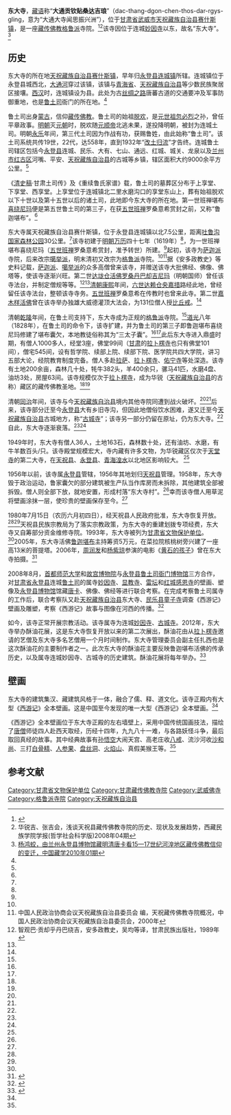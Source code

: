 {{Infobox Tibetan Buddhist monastery
|name = 东大寺
|image = 
|image size = 250px
|alt = 
|caption = 
|t=
|w=
|to = 
|ipa={{IPA|}}
|z=
|thdl=
|e=
|tc=東大寺
|s=东大寺
|p=
|m=
|k=
|pushpin_map = 
|latd =  | latm =  | lats =  | latNS = 
|longd=  | longm= | longs =| longEW = 
|iso_region = 
|map_caption = 
|mapsize = 
|location_country = 中国
|location = {{CHN}}[[甘肃省|甘肃省]][[武威市|武威市]][[天祝藏族自治县|天祝藏族自治县]][[赛什斯镇|赛什斯镇]]
|coordinates_display =
|founded_by = 第一世班禅堪布[[鲁迦堪布·喜绕尼玛|喜绕尼玛]]
|date_founded =1619年
|date_renovated =
|sect = [[格鲁派|格鲁派]]
|mather =
|children =[[妙因寺_(永登连城)|妙因寺]]、[[古城寺_(天祝)|古城寺]]
|dedicated_to = 
|tulku =[[鲁迦堪布|鲁迦堪布]]<br>[[苏家活佛|苏家活佛]]<br>[[菩萨活佛|菩萨活佛]]
|head_lama = 
|head_mgh =
|no._of_monks = 
|architecture = 
|festivals =
|footnotes = 
}}
{{文物保护单位
|名称 = 东大寺
|图片 = 
|说明 = 
|级别 = 省级文物保护单位
|省名 = 甘肃省
|市/县名 = 
|所在 = 天祝藏族自治县
|坐标 =<!-- 请使用{{Coord}}模板 -->
|分类 = 古建筑
|时代 =明、清
|编号 = 
|登录 = 
}}
'''东大寺'''，[[藏语|藏语]]称“'''大通贡钦贴桑达吉琅'''”（dac-thang-dgon-chen-thos-dar-rgys-gling，意为“大通大寺闻思振兴洲”），位于[[甘肃省|甘肃省]][[武威市|武威市]][[天祝藏族自治县|天祝藏族自治县]][[赛什斯镇|赛什斯镇]]，是一座[[藏传佛教|藏传佛教]][[格鲁派|格鲁派]]寺院。<ref name=zggsw>{{Cite web |url=http://www.gscn.com.cn/pub/lysh/lsgc/2010/07/28/1280280009417.html |title=稀世瑰宝：天祝东大寺《西游记》全本壁画，中国甘肃网，2010-07-28 |accessdate=2013-07-14 |archive-date=2016-03-04 |archive-url=https://web.archive.org/web/20160304105530/http://www.gscn.com.cn/pub/lysh/lsgc/2010/07/28/1280280009417.html |dead-url=no }}</ref><ref name=huazhang>华锐吉、张吉会，浅谈天祝县藏传佛教寺院的历史、现状及发展趋势，西藏民族学院学报(哲学社会科学版)2008年04期</ref>该寺因位于连城[[妙因寺_(永登连城)|妙因寺]]以东，故名“东大寺”。<ref name=yanghj>[http://www.fjdh.com/wumin/2010/10/072814128761.html 杨鸿蛟，由兰州永登县博物馆藏明清唐卡看15—17世纪河湟地区藏传佛教信仰的变迁，中国藏学2010年01期]{{dead link|date=2018年5月 |bot=InternetArchiveBot |fix-attempted=yes }}</ref>

==历史==
东大寺的所在地[[天祝藏族自治县|天祝藏族自治县]][[赛什斯镇|赛什斯镇]]，早年归[[永登县|永登县]][[连城镇_(永登县)|连城镇]]所辖。连城镇位于永登县城西北，[[大通河|大通河]]穿过该镇，该镇与[[青海省|青海省]]、[[天祝藏族自治县|天祝藏族自治县]]等少数民族聚居区接壤。[[西汉|西汉]]时，连城镇设为县。此处为古[[丝绸之路|丝绸之路]]唐蕃古道的交通要冲及军事防御重地，也是[[鲁土司|鲁土司]]衙门的所在地。<ref name=zggsw/>

鲁土司出身[[蒙古|蒙古]]，信仰[[藏传佛教|藏传佛教]]。鲁土司的始祖[[脱欢_(连城土司)|脱欢]]，是[[元世祖|元世祖]][[忽必烈|忽必烈]]之孙，曾任平章政事。[[明朝|明朝]]灭[[元朝|元朝]]时，脱欢随[[元顺帝|元顺帝]]北逃未果，遂投降明朝，被封为连城土司。明朝[[永乐|永乐]]年间，第三代土司因为作战有功，获赐鲁姓，由此始称“鲁土司”。该土司系统共传19世，22代，达558年，直到1932年“[[改土归流|改土归流]]”才告终。连城鲁土司辖区包括今[[永登县|永登县]]连城、民乐、大有、七山、通远、红城、城关、龙泉以及[[兰州市|兰州市]][[红古区|红古区]]河嘴、平安、[[天祝藏族自治县|天祝藏族自治县]]的古城等乡镇，辖区面积大约9000余平方公里。<ref name=zggsw/>

《[[清史稿|清史稿]]·甘肃土司传》及《重续鲁氏家谱》载，鲁土司的墓葬区分布于上享堂、下享堂、西享堂。上享堂位于连城镇北二里水磨沟口的享堂东山上，葬有始祖脱欢以下十世以及第十五世以后的诸土司，此地即今东大寺的所在地。第一世班禅堪布[[鲁迦堪布·喜绕尼玛|喜绕尼玛]]便是第五世鲁土司的第三子，在获[[五世班禅|五世班禅]]罗桑意希赏封之前，又称“鲁迦堪布”。<ref name=zggsw/>

东大寺属天祝藏族自治县赛什斯镇，位于永登县连城镇以北7.5公里，距离[[吐鲁沟国家森林公园|吐鲁沟国家森林公园]]30公里。<ref name=zggsw/>该寺初建于[[明朝|明朝]][[万历|万历]]四十七年（1619年）<ref name=huazhang/>，为一世班禅堪布喜绕尼玛（[[五世班禅|五世班禅]]罗桑意希赏封，准予转世）所建。<ref name=zggsw/>起初，该寺为[[萨迦派|萨迦派]]寺院，后来改宗[[噶举派|噶举派]]，明末清初又改宗为[[格鲁派|格鲁派]]寺院。<ref name=huazhang/><ref name=qgcr>中国人民政治协商会议天祝藏族自治县委员会 编，天祝藏传佛教寺院概况，中国人民政治协商会议天祝藏族自治县委员会，2000年</ref>据《安多政教史》等史料记载，[[萨迦派|萨迦派]]、[[噶举派|噶举派]]的众多高僧曾来该寺，并赠送该寺大批佛经、佛像、佛塔等，使该寺逐渐兴旺。第二世[[达垅仓活佛|达垅仓活佛]][[达垅仓·罗桑丹巴却吉尼玛|罗桑丹巴却吉尼玛]]（明朝国师）曾任该寺法台，并制定僧规等等。<ref name=anduo>智观巴·贡却乎丹巴绕吉，安多政教史，吴均等译，甘肃民族出版社，1989年</ref><ref name=qgcr/>[[清朝|清朝]][[康熙|康熙]]年间，[[六世达赖|六世达赖]][[仓央嘉措|仓央嘉措]]路经此地，曾经留任该寺法台，整顿该寺寺务。[[五世班禅|五世班禅]]罗桑意希在传教时也曾来此寺。第二世[[嘉木样活佛|嘉木样活佛]]曾在该寺举办独雄大威德灌顶大法会，为131位僧人授[[比丘戒|比丘戒]]。<ref name=zggsw/>

清朝[[乾隆|乾隆]]年间，在鲁土司支持下，东大寺成为正规的[[格鲁派|格鲁派]]寺院。<ref name=qgcr/>[[道光|道光]]八年（1828年），在鲁土司的命令下，该寺扩建，并为鲁土司的第三子即鲁迦堪布喜绕尼玛修建了堪布囊欠，本地教徒俗称其为“三太子囊”。<ref name=huazhang/><ref name=qgcr/>此后东大寺进入鼎盛时期，有僧人1000多人，经堂3座，佛堂99间（[[甘肃|甘肃]]的[[拉卜楞寺|拉卜楞寺]]也只有佛堂101间），僧宅545间，设有哲学院、续部上院、续部下院、医学院共四大学院，讲习五部大论，经院教育制度完备。僧人多赴[[拉萨|拉萨]]、[[拉卜楞寺|拉卜楞寺]]、[[佑宁寺|佑宁寺]]等处深造。该寺有土地200余亩，森林几十处，牦牛382头，羊400余只，骡马41匹，水磨4盘、油坊3处，房屋63间。该寺规模仅次于[[拉卜楞寺|拉卜楞寺]]，成为华锐（[[天祝藏族自治县|天祝藏族自治县]]的古称）藏区的藏传佛教圣地。<ref name=zggsw/><ref name=qgcr/>

清朝[[同治|同治]]年间，该寺与今[[天祝藏族自治县|天祝藏族自治县]]境内其他寺院同遭到战火破坏。<ref name=zggsw/><ref name=qgcr/>后来，该寺部分迁至今[[永登县|永登县]]大有乡旧寺沟，但因此地僧俗饮水困难，遂又迁至今[[天祝藏族自治县|天祝藏族自治县]]古城地方，称“[[古城寺_(天祝)|古城寺]]”；该寺另一部分仍留在原址，仍为东大寺。<ref name=qgcr/>自此，东大寺逐渐衰落。<ref name=zggsw/><ref name=qgcr/>

1949年时，东大寺有僧人36人，土地163石，森林数十处，还有油坊、水磨，有牛羊数百头/只。该寺殿堂规模宏大，寺内藏有许多文物，为华锐藏区仅次于[[天堂寺|天堂寺]]的第二大寺，在[[天祝县|天祝县]]、[[永登县|永登县]]、[[青海|青海]][[湟水|湟水]]以北地区影响较大。 <ref name=qgcr/>

1956年以前，该寺属[[永登县|永登县]]管辖，1956年其地划归[[天祝县|天祝县]]管理。1958年，东大寺毁于政治运动，鲁家囊欠的部分建筑被生产队当作库房而未拆除，其他建筑全部被拆毁。僧人则全部下放，就地安置，形成村落“东大寺村”。<ref name=qgcr/>幸而该寺僧人用草泥将壁画涂抹一层，使珍贵的壁画保存至今。<ref name=zggsw/>

1980年7月15日（农历六月初四日），经天祝县人民政府批准，东大寺恢复开放。<ref name=qgcr/><ref name=huazhang/>天祝县民族宗教局为了落实宗教政策，为东大寺的重建划拨专项经费，东大寺又自筹部分资金维修寺院。1993年，东大寺被列为[[甘肃省文物保护单位|甘肃省文物保护单位]]。<ref name=qgcr/>2005年，东大寺活佛[[鲁迦堪布|鲁迦堪布]]主持筹资5万元，在菜拉院核桃树旁兴建了一座高13米的菩提塔。2006年，[[周润发|周润发]]和[[杨紫琼|杨紫琼]]参演的电影《[[黄石的孩子|黄石的孩子]]》曾在东大寺拍摄。<ref>{{Cite web |url=http://www.gscn.com.cn/Get/lanzhou/06112609145082331_28.htm |title=《黄石的孩子》 连城拍摄遭遇车祸，中国甘肃网，2006-11-26 |accessdate=2013-07-14 |archive-date=2016-03-04 |archive-url=https://web.archive.org/web/20160304104654/http://www.gscn.com.cn/Get/lanzhou/06112609145082331_28.htm |dead-url=no }}</ref>

2008年8月，[[首都师范大学|首都师范大学]]和[[故宫博物院|故宫博物院]]与[[永登县|永登县]][[鲁土司衙门博物馆|鲁土司衙门博物馆]]三方合作，对[[甘肃省|甘肃省]][[永登县|永登县]]连城[[鲁土司|鲁土司]]的属寺[[妙因寺_(永登连城)|妙因寺]]、[[显教寺_(永登)|显教寺]]、[[雷坛_(永登)|雷坛]]和[[红城感恩寺|红城感恩寺]]的壁画、塑像及[[永登县博物馆|永登县博物馆]]馆藏[[唐卡|唐卡]]、佛像、佛经等进行联合考察。在完成考察鲁土司属寺的工作后，联合考察队又赴[[天祝藏族自治县|天祝藏族自治县]]东大寺、[[民乐县|民乐县]][[童子寺|童子寺]]调查《西游记》壁画及雕塑，考察《西游记》故事与图像在河西的传播。<ref name=shou>{{Cite web |url=http://www.bjyouth.gov.cn/jcxx/dx/224516.shtml |title=首都师范大学和故宫博物院联合考察甘肃藏传佛教寺院，北京共青团，2008-09-03 |accessdate=2013-07-14 |archive-date=2013-07-14 |archive-url=https://archive.is/20130714054233/http://www.bjyouth.gov.cn/jcxx/dx/224516.shtml |dead-url=no }}</ref>

如今，该寺正常开展宗教活动。该寺属寺为连城[[妙因寺_(永登连城)|妙因寺]]、[[古城寺_(天祝)|古城寺]]。2012年，东大寺举办酥油花展，这是东大寺恢复开放以来的第二次展出，酥油花由从[[拉卜楞寺|拉卜楞寺]]邀请的艺僧及东大寺多名艺僧用一个月时间制作。东大寺管理委员会副主任扎西也是这次酥油花的主要制作者之一。此次东大寺的酥油花主要反映鲁迦堪布活佛的传承历史，以及属寺连城妙因寺、古城寺的历史建筑。酥油花展将每年举办。<ref name=zrwhw>{{Cite web |url=http://news.tibetcul.com/sz/201202/28620.html |title=甘肃省天祝县东大寺：历时一月制作完成美轮美奂酥油花，藏人文化网，2012-02-08 |access-date=2013-07-14 |archive-url=https://web.archive.org/web/20130613155618/http://news.tibetcul.com/sz/201202/28620.html |archive-date=2013-06-13 |dead-url=yes }}</ref>

==壁画==
东大寺的建筑集汉、藏建筑风格于一体，融合了儒、释、道文化。该寺正殿内有大型《[[西游记|西游记]]》全本壁画。这是中国至今发现的唯一大型《西游记》全本壁画。<ref name=zggsw/>

《西游记》全本壁画位于东大寺正殿的左右墙壁上，采用中国传统国画技法，描绘了[[唐僧|唐僧]]师徒四人赴西天取经，历经十四年，九九八十一难，与各路妖怪斗争，最后取回真经的故事。其中经典故事有[[孙悟空|孙悟空]]大闹天宫、高老庄收[[猪八戒|八戒]]、流沙河收[[沙和尚|沙和尚]]、三打[[白骨精|白骨精]]、[[人参果|人参果]]、[[盘丝洞|盘丝洞]]、[[火焰山|火焰山]]、真假美猴王等。<ref name=zggsw/>

==参考文献==
{{reflist}}

[[Category:甘肃省文物保护单位|Category:甘肃省文物保护单位]]
[[Category:甘肃藏传佛教寺院|Category:甘肃藏传佛教寺院]]
[[Category:武威佛寺|Category:武威佛寺]]
[[Category:格鲁派寺院|Category:格鲁派寺院]]
[[Category:天祝藏族自治县|Category:天祝藏族自治县]]